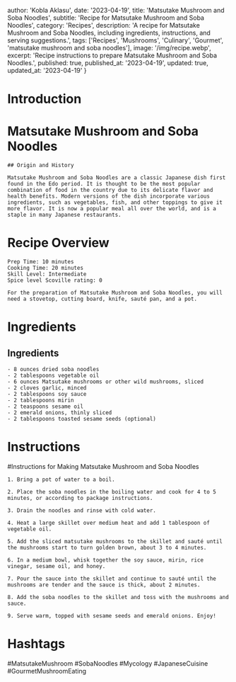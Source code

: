 
  author: 'Kobla Aklasu',
  date: '2023-04-19',
  title: 'Matsutake Mushroom and Soba Noodles',
  subtitle: 'Recipe for Matsutake Mushroom and Soba Noodles',
  category: 'Recipes',
  description: 'A recipe for Matsutake Mushroom and Soba Noodles, including ingredients, instructions, and serving suggestions.',
  tags: ['Recipes', 'Mushrooms', 'Culinary', 'Gourmet', 'matsutake mushroom and soba noodles'],
  image: '/img/recipe.webp',
  excerpt: 'Recipe instructions to prepare Matsutake Mushroom and Soba Noodles.',
  published: true,
  published_at: '2023-04-19',
  updated: true,
  updated_at: '2023-04-19'
}


  # Introduction

# Matsutake Mushroom and Soba Noodles
    
    ## Origin and History
    
    Matsutake Mushroom and Soba Noodles are a classic Japanese dish first found in the Edo period. It is thought to be the most popular combination of food in the country due to its delicate flavor and health benefits. Modern versions of the dish incorporate various ingredients, such as vegetables, fish, and other toppings to give it more flavor. It is now a popular meal all over the world, and is a staple in many Japanese restaurants.

# Recipe Overview

    Prep Time: 10 minutes
    Cooking Time: 20 minutes
    Skill Level: Intermediate
    Spice level Scoville rating: 0
    
    For the preparation of Matsutake Mushroom and Soba Noodles, you will need a stovetop, cutting board, knife, sauté pan, and a pot.

# Ingredients

## Ingredients
    - 8 ounces dried soba noodles
    - 2 tablespoons vegetable oil
    - 6 ounces Matsutake mushrooms or other wild mushrooms, sliced
    - 2 cloves garlic, minced
    - 2 tablespoons soy sauce
    - 2 tablespoons mirin
    - 2 teaspoons sesame oil
    - 2 emerald onions, thinly sliced
    - 2 tablespoons toasted sesame seeds (optional)

# Instructions

#Instructions for Making Matsutake Mushroom and Soba Noodles 
    
    1. Bring a pot of water to a boil.
    
    2. Place the soba noodles in the boiling water and cook for 4 to 5 minutes, or according to package instructions.
    
    3. Drain the noodles and rinse with cold water.
    
    4. Heat a large skillet over medium heat and add 1 tablespoon of vegetable oil.
    
    5. Add the sliced matsutake mushrooms to the skillet and sauté until the mushrooms start to turn golden brown, about 3 to 4 minutes.
    
    6. In a medium bowl, whisk together the soy sauce, mirin, rice vinegar, sesame oil, and honey.
    
    7. Pour the sauce into the skillet and continue to sauté until the mushrooms are tender and the sauce is thick, about 2 minutes.
    
    8. Add the soba noodles to the skillet and toss with the mushrooms and sauce.
    
    9. Serve warm, topped with sesame seeds and emerald onions. Enjoy!

# Hashtags

#MatsutakeMushroom #SobaNoodles #Mycology #JapaneseCuisine #GourmetMushroomEating



